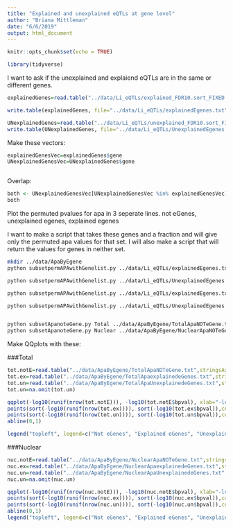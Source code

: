 ```yaml
---
title: "Explained and unexplained eQTLs at gene level"
author: "Briana Mittleman"
date: "6/6/2019"
output: html_document
---
```


```r
knitr::opts_chunk$set(echo = TRUE)
```

```r
library(tidyverse)
```

I want to ask if the unexplained and explaiend eQTLs are in the same or different genes.  

```r
explainedGenes=read.table("../data/Li_eQTLs/explained_FDR10.sort_FIXED.txt", stringsAsFactors = F, col.names = c("chr", "snp", "gene") )%>% select(gene) %>% unique() 

write.table(explainedGenes, file="../data/Li_eQTLs/explainedEgenes.txt", col.names = F, row.names = F, quote = F, sep="\t")

UNexplainedGenes=read.table("../data/Li_eQTLs/unexplained_FDR10.sort_FIXED.txt", stringsAsFactors = F, col.names = c("chr", "snp", "gene") )%>% select(gene) %>% unique()
write.table(UNexplainedGenes, file="../data/Li_eQTLs/UnexplainedEgenes.txt",col.names = F, row.names = F, quote = F, sep="\t")
```


Make these vectors:

```r
explainedGenesVec=explainedGenes$gene
UNexplainedGenesVec=UNexplainedGenes$gene



```


Overlap:

```r

both <- UNexplainedGenesVec[UNexplainedGenesVec %in% explainedGenesVec]
both
```


Plot the permuted pvalues for apa in 3 seperate lines. not eGenes, unexplained egenes, explained egenes 


I want to make a script that takes these genes and a fraction and will give only the permuted apa values for that set. I will also make a script that will return the values for genes in neither set.  


```bash
mkdir ../data/ApaByEgene
python subsetpermAPAwithGenelist.py ../data/Li_eQTLs/explainedEgenes.txt Total ../data/ApaByEgene/TotalApaexplainedeGenes.txt

python subsetpermAPAwithGenelist.py ../data/Li_eQTLs/UnexplainedEgenes.txt Total ../data/ApaByEgene/TotalApaUnexplainedeGenes.txt

python subsetpermAPAwithGenelist.py ../data/Li_eQTLs/explainedEgenes.txt Nuclear ../data/ApaByEgene/NuclearApaexplainedeGenes.txt

python subsetpermAPAwithGenelist.py ../data/Li_eQTLs/UnexplainedEgenes.txt Nuclear ../data/ApaByEgene/NuclearApaUnexplainedeGenes.txt


python subsetApanoteGene.py Total ../data/ApaByEgene/TotalApaNOTeGene.txt
python subsetApanoteGene.py Nuclear ../data/ApaByEgene/NuclearApaNOTeGene.txt

```



Make QQplots with these:  

###Total
```r
tot.notE=read.table("../data/ApaByEgene/TotalApaNOTeGene.txt",stringsAsFactors = F,col.names = c("pid", "nvar", "shape1", "shape2", "dummy", "sid", "dist", "npval", "slope", "ppval", "bpval"))
tot.ex=read.table("../data/ApaByEgene/TotalApaexplainedeGenes.txt",stringsAsFactors = F,col.names = c("pid", "nvar", "shape1", "shape2", "dummy", "sid", "dist", "npval", "slope", "ppval", "bpval"))
tot.un=read.table("../data/ApaByEgene/TotalApaUnexplainedeGenes.txt",stringsAsFactors = F, col.names = c("pid", "nvar", "shape1", "shape2", "dummy", "sid", "dist", "npval", "slope", "ppval", "bpval") )
tot.un=na.omit(tot.un)
```


```r
qqplot(-log10(runif(nrow(tot.notE))), -log10(tot.notE$bpval), xlab="-log10(Uniform)", ylab="-log10(beta pval)", main="Total Apa")
points(sort(-log10(runif(nrow(tot.ex)))), sort(-log10(tot.ex$bpval)),col= alpha("Red"))
points(sort(-log10(runif(nrow(tot.un)))), sort(-log10(tot.un$bpval)),col= alpha("Blue"))
abline(0,1)

legend("topleft", legend=c("Not eGenes", "Explained eGenes", "Unexplained eGenes"),col=c("black", "red", "blue"), pch=16,bty = 'n')

```
###Nuclear  

```r
nuc.notE=read.table("../data/ApaByEgene/NuclearApaNOTeGene.txt",stringsAsFactors = F,col.names = c("pid", "nvar", "shape1", "shape2", "dummy", "sid", "dist", "npval", "slope", "ppval", "bpval"))
nuc.ex=read.table("../data/ApaByEgene/NuclearApaexplainedeGenes.txt",stringsAsFactors = F,col.names = c("pid", "nvar", "shape1", "shape2", "dummy", "sid", "dist", "npval", "slope", "ppval", "bpval"))
nuc.un=read.table("../data/ApaByEgene/NuclearApaUnexplainedeGenes.txt",stringsAsFactors = F, col.names = c("pid", "nvar", "shape1", "shape2", "dummy", "sid", "dist", "npval", "slope", "ppval", "bpval") )
nuc.un=na.omit(nuc.un)
```


```r
qqplot(-log10(runif(nrow(nuc.notE))), -log10(nuc.notE$bpval), xlab="-log10(Uniform)", ylab="-log10(beta pval)", main="Nuclear Apa")
points(sort(-log10(runif(nrow(nuc.ex)))), sort(-log10(nuc.ex$bpval)),col= alpha("Red"))
points(sort(-log10(runif(nrow(nuc.un)))), sort(-log10(nuc.un$bpval)),col= alpha("Blue"))
abline(0,1)
legend("topleft", legend=c("Not eGenes", "Explained eGenes", "Unexplained eGenes"),col=c("black", "red", "blue"), pch=16,bty = 'n')

```
